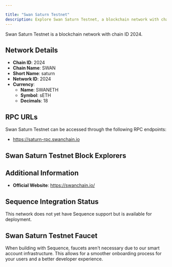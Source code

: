 ```yaml
---

title: "Swan Saturn Testnet"
description: Explore Swan Saturn Testnet, a blockchain network with chain ID 2024. Learn about its native currency, SWANETH, and how to interact with the network.
---
```




Swan Saturn Testnet is a blockchain network with chain ID 2024.

## Network Details

- **Chain ID**: 2024
- **Chain Name**: SWAN
- **Short Name**: saturn
- **Network ID**: 2024
- **Currency**: 
  - **Name**: SWANETH
  - **Symbol**: sETH
  - **Decimals**: 18

## RPC URLs

Swan Saturn Testnet can be accessed through the following RPC endpoints:

- https://saturn-rpc.swanchain.io

## Swan Saturn Testnet Block Explorers



## Additional Information

- **Official Website**: https://swanchain.io/

## Sequence Integration Status

This network does not yet have Sequence support but is available for deployment.

## Swan Saturn Testnet Faucet

When building with Sequence, faucets aren't necessary due to our smart account infrastructure. This allows for a smoother onboarding process for your users and a better developer experience.
